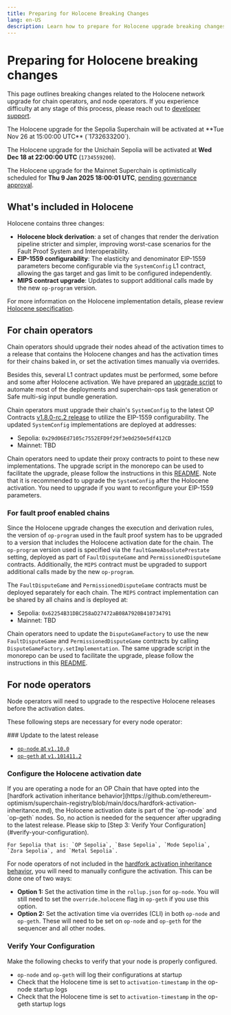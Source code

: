 ```yaml
---
title: Preparing for Holocene Breaking Changes
lang: en-US
description: Learn how to prepare for Holocene upgrade breaking changes.
---
```



# Preparing for Holocene breaking changes

This page outlines breaking changes related to the Holocene network upgrade for chain operators, and node operators.
If you experience difficulty at any stage of this process, please reach out to [developer support](https://github.com/ethereum-optimism/developers/discussions).

<Callout type="info">
  The Holocene upgrade for the Sepolia Superchain will be activated at **Tue Nov 26 at 15:00:00 UTC** (`1732633200`).
  
  The Holocene upgrade for the Unichain Sepolia will be activated at **Wed Dec 18 at 22:00:00 UTC** (`1734559200`).

  The Holocene upgrade for the Mainnet Superchain is optimistically scheduled for **Thu 9 Jan 2025 18:00:01 UTC**, [pending governance approval](https://gov.optimism.io/t/upgrade-proposal-11-holocene-network-upgrade/9313).
</Callout>

## What's included in Holocene

Holocene contains three changes:

*   **Holocene block derivation**: a set of changes that render the derivation pipeline stricter and simpler, improving worst-case scenarios for the Fault Proof System and Interoperability.
*   **EIP-1559 configurability**: The elasticity and denominator EIP-1559 parameters become configurable via the `SystemConfig` L1 contract, allowing the gas target and gas limit to be configured independently.
*   **MIPS contract upgrade**: Updates to support additional calls made by the new `op-program` version.

For more information on the Holocene implementation details, please review [Holocene specification](https://specs.optimism.io/protocol/holocene/overview.html).

## For chain operators

Chain operators should upgrade their nodes ahead of the activation times to a release that contains the Holocene changes and has the activation times for their chains baked in, or set the activation times manually via overrides.

Besides this, several L1 contract updates must be performed, some before and some after Holocene activation. We have prepared an [upgrade script](https://github.com/ethereum-optimism/optimism/tree/develop/packages/contracts-bedrock/scripts/upgrades/holocene) to automate most of the deployments and superchain-ops task generation or Safe multi-sig input bundle generation.

Chain operators must upgrade their chain's `SystemConfig` to the latest OP Contracts [v1.8.0-rc.2 release](https://github.com/ethereum-optimism/optimism/releases/tag/op-contracts%2Fv1.8.0-rc.2) to utilize the EIP-1559 configurability. The updated `SystemConfig` implementations are deployed at addresses:

*   Sepolia: `0x29d06Ed7105c7552EFD9f29f3e0d250e5df412CD`
*   Mainnet: TBD

Chain operators need to update their proxy contracts to point to these new implementations. The upgrade script in the monorepo can be used to facilitate the upgrade, please follow the instructions in this [README](https://github.com/ethereum-optimism/optimism/tree/develop/packages/contracts-bedrock/scripts/upgrades/holocene/README.md). Note that it is recommended to upgrade the `SystemConfig` after the Holocene activation. You need to upgrade if you want to reconfigure your EIP-1559 parameters.

### For fault proof enabled chains

Since the Holocene upgrade changes the execution and derivation rules, the version of `op-program` used in the fault proof system has to be upgraded to a version that includes the Holocene activation date for the chain. The `op-program` version used is specified via the `faultGameAbsolutePrestate` setting, deployed as part of `FaultDisputeGame` and `PermissionedDisputeGame` contracts. Additionally, the `MIPS` contract must be upgraded to support additional calls made by the new `op-program`.

The `FaultDisputeGame` and `PermissionedDisputeGame` contracts must be deployed separately for each chain. The `MIPS` contract implementation can be shared by all chains and is deployed at:

*   Sepolia: `0x62254B31DBC258aD27472aB08A7920B410734791`
*   Mainnet: TBD

Chain operators need to update the `DisputeGameFactory` to use the new `FaultDisputeGame` and `PermissionedDisputeGame` contracts by calling `DisputeGameFactory.setImplementation`. The same upgrade script in the monorepo can be used to facilitate the upgrade, please follow the instructions in this [README](https://github.com/ethereum-optimism/optimism/tree/develop/packages/contracts-bedrock/scripts/upgrades/holocene/README.md).

## For node operators

Node operators will need to upgrade to the respective Holocene releases before the activation dates.

These following steps are necessary for every node operator:

<Steps>
  ### Update to the latest release

  *   [`op-node` at `v1.10.0`](https://github.com/ethereum-optimism/optimism/releases/tag/op-node%2Fv1.10.0)
  *   [`op-geth` at `v1.101411.2`](https://github.com/ethereum-optimism/op-geth/releases/tag/v1.101411.2)

  ### Configure the Holocene activation date

  <Callout type="warning">
    If you are operating a node for an OP Chain that have opted into the [hardfork activation inheritance behavior](https://github.com/ethereum-optimism/superchain-registry/blob/main/docs/hardfork-activation-inheritance.md), the Holocene activation date is part of the `op-node` and `op-geth` nodes. So, no action is needed for the sequencer after upgrading to the latest release. Please skip to [Step 3: Verify Your Configuration](#verify-your-configuration).

    For Sepolia that is: `OP Sepolia`, `Base Sepolia`, `Mode Sepolia`, `Zora Sepolia`, and `Metal Sepolia`.
  </Callout>

  For node operators of not included in the [hardfork activation inheritance behavior](https://github.com/ethereum-optimism/superchain-registry/blob/main/docs/hardfork-activation-inheritance.md), you will need to manually configure the activation. This can be done one of two ways:

  *   **Option 1:** Set the activation time in the `rollup.json` for `op-node`. You will still need to set the `override.holocene` flag in `op-geth` if you use this option.
  *   **Option 2:** Set the activation time via overrides (CLI) in both `op-node` and `op-geth`. These will need to be set on `op-node` and `op-geth` for the sequencer and all other nodes.

  ### Verify Your Configuration

  Make the following checks to verify that your node is properly configured.

  *   `op-node` and `op-geth` will log their configurations at startup
  *   Check that the Holocene time is set to `activation-timestamp` in the op-node startup logs
  *   Check that the Holocene time is set to `activation-timestamp` in the op-geth startup logs
</Steps>
